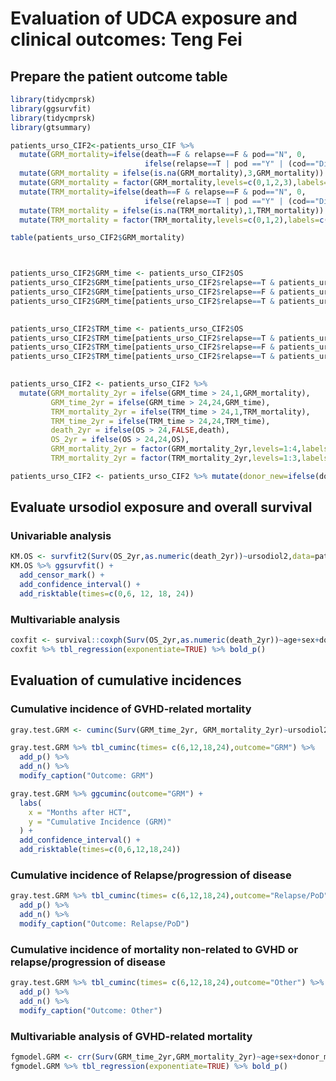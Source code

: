 # Evaluation of UDCA exposure and clinical outcomes: Teng Fei

## Prepare the patient outcome table
```r
library(tidycmprsk)
library(ggsurvfit)
library(tidycmprsk)
library(gtsummary)

patients_urso_CIF2<-patients_urso_CIF %>% 
  mutate(GRM_mortality=ifelse(death==F & relapse==F & pod=="N", 0,
                              ifelse(relapse==T | pod =="Y" | (cod=="Disease Progression"|cod=="Recurrence of primary disease"|cod=="Malignant disease"|cod=="Relapse"),2,                                  ifelse(cod=="GvHD"|cod=="GvHD/Infection"|(gvhd==T & death==T),1,3)))) %>% 
  mutate(GRM_mortality = ifelse(is.na(GRM_mortality),3,GRM_mortality)) %>% 
  mutate(GRM_mortality = factor(GRM_mortality,levels=c(0,1,2,3),labels=c("Censored", "GRM", "Relapse/PoD","Other"))) %>% 
  mutate(TRM_mortality=ifelse(death==F & relapse==F & pod=="N", 0,
                              ifelse(relapse==T | pod =="Y" | (cod=="Disease Progression"|cod=="Recurrence of primary disease"|cod=="Malignant disease"|cod=="Relapse"),2, 1))) %>% 
  mutate(TRM_mortality = ifelse(is.na(TRM_mortality),1,TRM_mortality)) %>% 
  mutate(TRM_mortality = factor(TRM_mortality,levels=c(0,1,2),labels=c("Censored","TRM","Relapse/PoD")))

table(patients_urso_CIF2$GRM_mortality)



patients_urso_CIF2$GRM_time <- patients_urso_CIF2$OS
patients_urso_CIF2$GRM_time[patients_urso_CIF2$relapse==T & patients_urso_CIF2$pod=="N"] = patients_urso_CIF2$relapse_time[patients_urso_CIF2$relapse==T & patients_urso_CIF2$pod=="N"]
patients_urso_CIF2$GRM_time[patients_urso_CIF2$relapse==F & patients_urso_CIF2$pod=="Y"] = patients_urso_CIF2$pod_time[patients_urso_CIF2$relapse==F & patients_urso_CIF2$pod=="Y"]
patients_urso_CIF2$GRM_time[patients_urso_CIF2$relapse==T & patients_urso_CIF2$pod=="Y"] = min(patients_urso_CIF2$pod_time[patients_urso_CIF2$relapse==T & patients_urso_CIF2$pod=="Y"],
                                                                                            patients_urso_CIF2$relapse_time[patients_urso_CIF2$relapse==T & patients_urso_CIF2$pod=="Y"])

patients_urso_CIF2$TRM_time <- patients_urso_CIF2$OS
patients_urso_CIF2$TRM_time[patients_urso_CIF2$relapse==T & patients_urso_CIF2$pod=="N"] = patients_urso_CIF2$relapse_time[patients_urso_CIF2$relapse==T & patients_urso_CIF2$pod=="N"]
patients_urso_CIF2$TRM_time[patients_urso_CIF2$relapse==F & patients_urso_CIF2$pod=="Y"] = patients_urso_CIF2$pod_time[patients_urso_CIF2$relapse==F & patients_urso_CIF2$pod=="Y"]
patients_urso_CIF2$TRM_time[patients_urso_CIF2$relapse==T & patients_urso_CIF2$pod=="Y"] = min(patients_urso_CIF2$pod_time[patients_urso_CIF2$relapse==T & patients_urso_CIF2$pod=="Y"],
                                                                                            patients_urso_CIF2$relapse_time[patients_urso_CIF2$relapse==T & patients_urso_CIF2$pod=="Y"])

patients_urso_CIF2 <- patients_urso_CIF2 %>% 
  mutate(GRM_mortality_2yr = ifelse(GRM_time > 24,1,GRM_mortality), 
         GRM_time_2yr = ifelse(GRM_time > 24,24,GRM_time), 
         TRM_mortality_2yr = ifelse(TRM_time > 24,1,TRM_mortality), 
         TRM_time_2yr = ifelse(TRM_time > 24,24,TRM_time), 
         death_2yr = ifelse(OS > 24,FALSE,death), 
         OS_2yr = ifelse(OS > 24,24,OS),
         GRM_mortality_2yr = factor(GRM_mortality_2yr,levels=1:4,labels=c("Censored","GRM","Relapse/PoD",  "Other")),  
         TRM_mortality_2yr = factor(TRM_mortality_2yr,levels=1:3,labels=c("Censored",  "TRM", "Relapse/PoD")))

patients_urso_CIF2 <- patients_urso_CIF2 %>% mutate(donor_new=ifelse(donor_match=="MMRD", "haplo", donor_match))

```

## Evaluate ursodiol exposure and overall survival

### Univariable analysis
```r
KM.OS <- survfit2(Surv(OS_2yr,as.numeric(death_2yr))~ursodiol2,data=patients_urso_CIF2)
KM.OS %>% ggsurvfit() +
  add_censor_mark() +
  add_confidence_interval() +
  add_risktable(times=c(0,6, 12, 18, 24))
```

### Multivariable analysis
```r
coxfit <- survival::coxph(Surv(OS_2yr,as.numeric(death_2yr))~age+sex+donor_match+graft+intensity+ursodiol2,data=patients_urso_CIF2)
coxfit %>% tbl_regression(exponentiate=TRUE) %>% bold_p()
```

## Evaluation of cumulative incidences

### Cumulative incidence of GVHD-related mortality
```r
gray.test.GRM <- cuminc(Surv(GRM_time_2yr, GRM_mortality_2yr)~ursodiol2, data=patients_urso_CIF2)

gray.test.GRM %>% tbl_cuminc(times= c(6,12,18,24),outcome="GRM") %>% 
  add_p() %>% 
  add_n() %>% 
  modify_caption("Outcome: GRM")
```


```r
gray.test.GRM %>% ggcuminc(outcome="GRM") + 
  labs(
    x = "Months after HCT",
    y = "Cumulative Incidence (GRM)"
  ) + 
  add_confidence_interval() +
  add_risktable(times=c(0,6,12,18,24))
```

### Cumulative incidence of Relapse/progression of disease
```r
gray.test.GRM %>% tbl_cuminc(times= c(6,12,18,24),outcome="Relapse/PoD") %>% 
  add_p() %>% 
  add_n() %>% 
  modify_caption("Outcome: Relapse/PoD")
```

### Cumulative incidence of mortality non-related to GVHD or relapse/progression of disease
```r
gray.test.GRM %>% tbl_cuminc(times= c(6,12,18,24),outcome="Other") %>% 
  add_p() %>% 
  add_n() %>% 
  modify_caption("Outcome: Other")
```

### Multivariable analysis of GVHD-related mortality
```r
fgmodel.GRM <- crr(Surv(GRM_time_2yr,GRM_mortality_2yr)~age+sex+donor_match+graft+intensity+ursodiol2,data=patients_urso_CIF2)
fgmodel.GRM %>% tbl_regression(exponentiate=TRUE) %>% bold_p()
```

